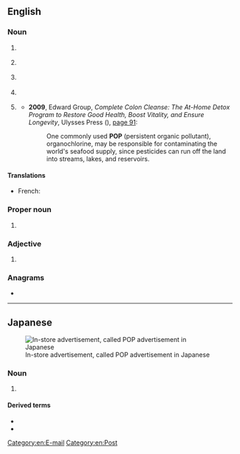 {{also|pop|Pop|pöp}}
==English==

===Noun===
{{en-noun}}

# {{lb|en|telecommunications}} {{acronym of|en|[[point]] of [[presence]]}}
# {{lb|en|trade}} {{acronym of|en|{{w|Point of Purchase}}}}
# {{lb|en|weather}} {{acronym of|en|[[probability]] of [[precipitation]]}}
# {{lb|en|television}} {{acronym of|en|[[picture]] [[outside of]] [[picture]]}}
# {{lb|en|environmental science}} {{acronym of|en|persistent organic pollutant}}
#* '''2009''', Edward Group, ''Complete Colon Cleanse: The At-Home Detox Program to Restore Good Health, Boost Vitality, and Ensure Longevity'', Ulysses Press ({{ISBN|9781569757673}}), [https://books.google.de/books?id=CI7ict5VVqMC&lpg=PA91&dq=%22persistent%20organic%20pollutant%22&pg=PA91#v=onepage&q=%22persistent%20organic%20pollutant%22&f=false page 91]:
#*: One commonly used '''POP''' (persistent organic pollutant), organochlorine, may be responsible for contaminating the world's seafood supply, since pesticides can run off the land into streams, lakes, and reservoirs.

====Translations====
{{trans-top|probability of precipitation}}
* French: {{t|fr|PDP|f}}
{{trans-mid}}
{{trans-bottom}}

===Proper noun===
{{en-proper-noun}}

# {{lb|en|Internet}} {{acronym of|en|{{w|Post Office Protocol}}}}

===Adjective===
{{en-adj|-}}

# {{acronym of|en|[[post office]] [[preferred]]}} {{gloss|denoting a standard envelope size}}

===Anagrams===
* {{anagrams|en|a=opp|OPP|Opp|PPO|opp|opp.}}

[[Category:en:E-mail]]
[[Category:en:Post]]

----

==Japanese==
[[File:セット値引き.jpg|thumbnail|In-store advertisement, called POP advertisement in Japanese]]

===Noun===
{{ja-pos|ポップ|acronym}}

# {{lb|ja|trade}} {{acronym of|ja|{{w|lang=ja|POP広告|Point of Purchase}}||in-store advertisement}}

====Derived terms====
* {{ja-r|POP広告|ポップ こうこく}}
* {{ja-r|POP体|ポップ-たい}}